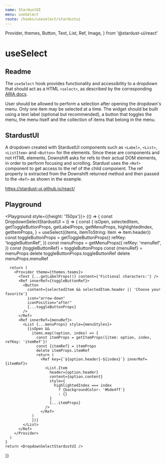 ```yaml
---
name: StardustUI
menu: useSelect
route: /hooks/useselect/stardustui
---
```


  Provider,
  themes,
  Button,
  Text,
  List,
  Ref,
  Image,
} from '@stardust-ui/react'

# useSelect

## Readme

The `useSelect` hook provides functionality and accessibility to a dropdown that should act as a HTML `<select>`, as described
by the corresponding [ARIA docs](https://www.w3.org/TR/wai-aria-practices/examples/listbox/listbox-collapsible.html).

User should be allowed to perform a selection after opening the dropdown's menu. Only one item may be selected at a time.
The widget should be built using a text label (optional but recommended), a button that toggles the menu, the menu itself
and the collection of items that belong in the menu.

## StardustUI

A dropdown created with StardustUI components such as `<Label>`, `<List>`, `<ListItem>` and `<Button>` for the elements. Since
these are components and not HTML elements, Downshift asks for refs to their actual DOM elements, in order to perform focusing
and scrolling. Stardust uses the `<Ref>` component to get access to the ref of the child component. The ref property is extracted
from the Downshift returned method and then passed to the `<Ref>` as shown in the example.

https://stardust-ui.github.io/react/

## Playground

<Playground style={{height: '150px'}}>
  {() => {
    const DropdownSelectStardustUI = () => {
      const {
        isOpen,
        selectedItem,
        getToggleButtonProps,
        getLabelProps,
        getMenuProps,
        highlightedIndex,
        getItemProps,
      } = useSelect({items, itemToString: item => item.header})
      const toggleButtonProps = getToggleButtonProps({
        refKey: 'toggleButtonRef',
      })
      const menuProps = getMenuProps({
        refKey: 'menuRef',
      })
      const {toggleButtonRef} = toggleButtonProps
      const {menuRef} = menuProps
      delete toggleButtonProps.toggleButtonRef
      delete menuProps.menuRef

      return (
        <Provider theme={themes.teams}>
          <Text {...getLabelProps()} content={'Fictional characters:'} />
          <Ref innerRef={toggleButtonRef}>
            <Button
              content={selectedItem && selectedItem.header || 'Choose your favorite'}
              icon="arrow-down"
              iconPosition="after"
              {...toggleButtonProps}
            />
          </Ref>
          <Ref innerRef={menuRef}>
            <List {...menuProps} style={menuStyles}>
              {isOpen &&
                items.map((option, index) => {
                  const itemProps = getItemProps({item: option, index, refKey: 'itemRef'})
                  const {itemRef} = itemProps
                  delete itemProps.itemRef
                  return (
                    <Ref key={`${option.header}-${index}`} innerRef={itemRef}>
                      <List.Item
                        header={option.header}
                        content={option.content}
                        style={
                          highlightedIndex === index
                            ? {backgroundColor: '#bde4ff'}
                            : {}
                        }
                        {...itemProps}
                      />
                    </Ref>
                )
                })}
            </List>
          </Ref>
        </Provider>
      )
    }
    return <DropdownSelectStardustUI />

}}

</Playground>
